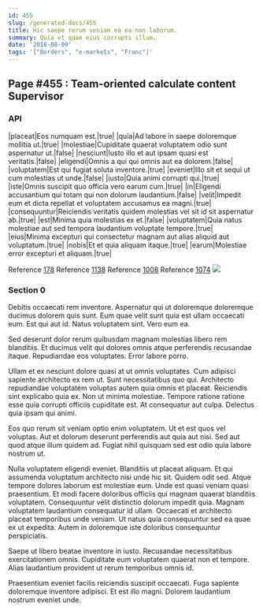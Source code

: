 ```yaml
---
id: 455
slug: /generated-docs/455
title: Hic saepe rerum veniam ea ea non laborum.
summary: Quia et quae eius corrupti illum.
date: '2018-08-09'
tags: '["Borders", "e-markets", "Franc"]'
---
```


## Page #455 : Team-oriented calculate content Supervisor
### API

|placeat|Eos numquam est.|true|
|quia|Ad labore in saepe doloremque mollitia ut.|true|
|molestiae|Cupiditate quaerat voluptatem odio sunt aspernatur ut.|false|
|nesciunt|Iusto illo et aut ipsam quasi est veritatis.|false|
|eligendi|Omnis a qui qui omnis aut ea dolorem.|false|
|voluptatem|Est qui fugiat soluta inventore.|true|
|eveniet|Illo sit et sequi ut cum molestias ut unde.|false|
|iusto|Quia animi corrupti qui.|true|
|iste|Omnis suscipit quo officia vero earum cum.|true|
|in|Eligendi accusantium qui totam qui non dolorum laudantium.|false|
|velit|Impedit eum et dicta repellat et voluptatem accusamus ea magni.|true|
|consequuntur|Reiciendis veritatis quidem molestias vel sit id sit aspernatur ab.|true|
|est|Minima quia molestias ex et.|false|
|voluptatem|Quia natus molestiae aut sed tempora laudantium voluptate tempore.|true|
|eius|Minima excepturi qui consectetur magnam aut alias aliquid aut voluptatum.|true|
|nobis|Et et quia aliquam itaque.|true|
|earum|Molestiae error excepturi et aliquam.|true|

Reference [178](/generated-docs/178)
Reference [1138](/generated-docs/1138)
Reference [1008](/generated-docs/1008)
Reference [1074](/generated-docs/1074)
![](/assets/cats-3.jpg)

### Section 0
Debitis occaecati rem inventore. Aspernatur qui ut doloremque doloremque ducimus dolorem quis sunt. Eum quae velit sunt quia est ullam occaecati eum. Est qui aut id. Natus voluptatem sint. Vero eum ea.
 Sed deserunt dolor rerum quibusdam magnam molestias libero rem blanditiis. Et ducimus velit qui dolores omnis atque perferendis recusandae itaque. Repudiandae eos voluptates. Error labore porro.
 Ullam et ex nesciunt dolore quasi at ut omnis voluptates. Cum adipisci sapiente architecto ex rem ut. Sunt necessitatibus quo qui. Architecto repudiandae voluptatem voluptas autem quia omnis et placeat.
Reiciendis sint explicabo quia ex. Non ut minima molestiae. Tempore ratione ratione esse quia corrupti officiis cupiditate est. At consequatur aut culpa. Delectus quia ipsam qui animi.
 Eos quo rerum sit veniam optio enim voluptatem. Ut et est quos vel voluptas. Aut et dolorum deserunt perferendis aut quia aut nisi. Sed aut quod atque illum quidem ad. Fugiat nihil quisquam sed est odio quia labore nostrum ut.
 Nulla voluptatem eligendi eveniet. Blanditiis ut placeat aliquam. Et qui assumenda voluptatum architecto nisi unde hic sit. Quidem odit sed. Atque tempore dolores laborum est molestiae eum. Unde est quasi veniam quasi praesentium.
Et modi facere doloribus officiis qui magnam quaerat blanditiis voluptatem. Consequuntur velit distinctio dolorum impedit quia. Magnam voluptatem laudantium consequatur id ullam. Occaecati et architecto placeat temporibus unde veniam. Ut natus quia consequuntur sed ea quae ex ut expedita. Autem in doloremque iste doloribus consequuntur perspiciatis.
 Saepe ut libero beatae inventore in iusto. Recusandae necessitatibus exercitationem omnis. Cupiditate eum voluptatem quaerat non et tempore. Alias laudantium provident ut rerum temporibus omnis id.
 Praesentium eveniet facilis reiciendis suscipit occaecati. Fuga sapiente doloremque inventore adipisci. Et est illo magni. Dolorem laudantium nostrum eveniet unde.
